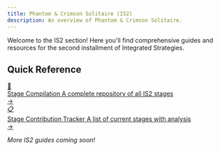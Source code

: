 ```yaml
---
title: Phantom & Crimson Solitaire (IS2)
description: An overview of Phantom & Crimson Solitaire.
---
```

Welcome to the IS2 section! Here you'll find comprehensive guides and resources for the second installment of Integrated Strategies.

## Quick Reference

<div class="guide-button-container">
  <a href="/is2-phantom/stages/" class="guide-button">
    <div class="button-image">
      <div class="reference-icon">🎪</div>
    </div>
    <div class="button-content">
      <span class="button-title">Stage Compilation</span>
      <span class="button-subtitle">A complete repository of all IS2 stages</span>
    </div>
    <div class="button-arrow">→</div>
  </a>
</div>

<div class="guide-button-container">
  <a href="/is2-phantom/contribution_tracker" class="guide-button">
    <div class="button-image">
      <div class="reference-icon">📋</div>
    </div>
    <div class="button-content">
      <span class="button-title">Stage Contribution Tracker</span>
      <span class="button-subtitle">A list of current stages with analysis</span>
    </div>
    <div class="button-arrow">→</div>
  </a>
</div>

*More IS2 guides coming soon!*
